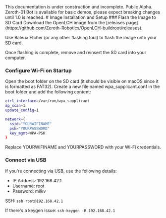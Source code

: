 
<Callout type="warning" emoji="⚠️">
This documentation is under construction and incomplete.
</Callout>
<Callout type="error" emoji="🚫">
Public Alpha. Zeroth-01 Bot is available for basic demos, please expect breaking changes until 1.0 is reached.
</Callout>
# Image Installation and Setup

<Steps>
### Flash the Image to SD Card
Download the OpenLCH image from the [releases page](https://github.com/Zeroth-Robotics/OpenLCH-buildroot/releases).

Use Balena Etcher (or any other flashing tool) to flash the image onto your SD card.

Once flashing is complete, remove and reinsert the SD card into your computer.

### Configure Wi-Fi on Startup
Open the boot folder on the SD card (it should be visible on macOS since it is formatted as FAT32).
Create a new file named wpa_supplicant.conf in the boot folder and add the following content:

```bash
ctrl_interface=/var/run/wpa_supplicant
ap_scan=1
update_config=1

network={
  ssid="YOURWIFINAME"
  psk="YOURPASSWORD"
  key_mgmt=WPA-PSK
}
```
Replace YOURWIFINAME and YOURPASSWORD with your Wi-Fi credentials.

### Connect via USB
If you're connecting via USB, use the following details:

- IP Address: 192.168.42.1
- Username: root
- Password: milkv

SSH:
`ssh root@192.168.42.1`

If there's a keygen issue:
`ssh-keygen -R 192.168.42.1`
</Steps>



